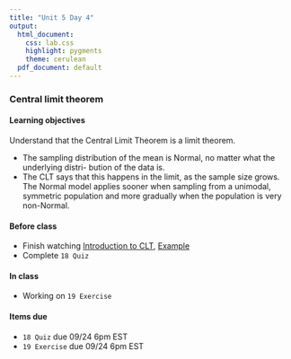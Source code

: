 ```yaml
---
title: "Unit 5 Day 4"
output: 
  html_document:
    css: lab.css
    highlight: pygments
    theme: cerulean
  pdf_document: default
---
```


###  Central limit theorem

#### Learning objectives 

Understand that the Central Limit Theorem is a limit theorem.

* The sampling distribution of the mean is Normal, no matter what the underlying distri-
bution of the data is.
* The CLT says that this happens in the limit, as the sample size grows. The Normal model applies sooner when sampling from a unimodal, symmetric population and more gradually when the population is very non-Normal.


#### Before class
* Finish watching [Introduction to CLT](https://www.coursera.org/learn/inferential-statistics-intro/lecture/lkQnZ/sampling-variability-and-clt), [Example](https://www.coursera.org/learn/inferential-statistics-intro/lecture/XhkI6/clt-for-the-mean-examples)
* Complete `18 Quiz`

#### In class
* Working on `19 Exercise`

#### Items due
* `18 Quiz` due 09/24 6pm EST
* `19 Exercise` due 09/24 6pm EST